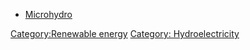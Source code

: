 {{cleanup|Aug 2008}}

<!--the original content portion of this page is protected within the template below -->
<!-- the remainder of the page is left open for addition of notice templates prior to the content, as well as "see also" items and categorization changes after the content -->
{{Alternatives to hydroelectric energy (original)}}
<!--continuing the "See also" section -->
*[[:Category:Microhydro|Microhydro]]

{{Editable at|Alternatives to hydroelectric energy}}
[[Category:Renewable energy]]
[[Category: Hydroelectricity]]